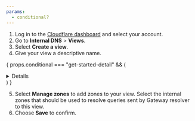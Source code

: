 ```yaml
---
params:
  - conditional?
---
```



1. Log in to the [Cloudflare dashboard](https://dash.cloudflare.com/login) and select your account.
2. Go to **Internal DNS** > **Views**.
3. Select **Create a view**.
4. Give your view a descriptive name.

{ props.conditional === "get-started-detail" && (
<Details header="DNS view configuration conditions">
<Render file="internal-dns-view-conditions" />
</Details>
	)
}

5. Select **Manage zones** to add zones to your view. Select the internal zones that should be used to resolve queries sent by Gateway resolver to this view.
6. Choose **Save** to confirm.